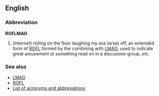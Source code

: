 ==English==
===Abbreviation===
'''ROFLMAO'''

#(''Internet'') rolling on the floor laughing my ass (arse) off, an extended form of [[ROFL]] formed by the combining with [[LMAO]]; used to indicate great amusement at something read on in a discussion group, ''etc''.

===See also===
*[[LMAO]]
*[[ROFL]]
*[[Wiktionary:List of acronyms and abbreviations|List of acronyms and abbreviations]]